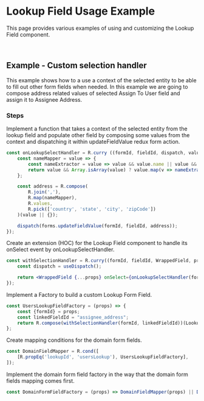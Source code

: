 
<Meta title="Examples/Lookup Field/README"/>

# Lookup Field Usage Example

This page provides various examples of using and customizing the Lookup Field component.

<br/>

## Example - Custom selection handler

This example shows how to a use a context of the selected entity to be able to fill out other form fields when needed.
In this example we are going to compose address related values of selected Assign To User field and assign it to Assignee Address.

### Steps

Implement a function that takes a context of the selected entity from the lookup field and populate other field
by composing some values from the context and dispatching it within updateFieldValue redux form action.

```jsx
const onLookupSelectHandler = R.curry ((formId, fieldId, dispatch, value) => {
    const nameMapper = value => {
        const nameExtractor = value => value && value.name || value && value.value || value;
        return value && Array.isArray(value) ? value.map(v => nameExtractor(v)) : nameExtractor(value);
    };

    const address = R.compose(
        R.join(','),
        R.map(nameMapper),
        R.values,
        R.pick(['country', 'state', 'city', 'zipCode'])
    )(value || {});

    dispatch(forms.updateFieldValue(formId, fieldId, address));
});
```

Create an extension (HOC) for the Lookup Field component to handle its onSelect event by onLookupSelectHandler.

```jsx
const withSelectionHandler = R.curry((formId, fieldId, WrappedField, props) => {
	const dispatch = useDispatch();

	return <WrappedField {...props} onSelect={onLookupSelectHandler(formId, fieldId, dispatch)}/>;
});
```

Implement a Factory to build a custom Lookup Form Field.

```jsx
const UsersLookupFieldFactory = (props) => {
	const {formId} = props;
	const linkedFieldId = "assignee_address";
	return R.compose(withSelectionHandler(formId, linkedFieldId))(LookupField);
};
```

Create mapping conditions for the domain form fields.
```jsx
const DomainFieldMapper = R.cond([
	[R.propEq('lookupId', 'usersLookup'), UsersLookupFieldFactory],
]);
```

Implement the domain form field factory in the way that the domain form fields mapping comes first.

```jsx
const DomainFormFieldFactory = (props) => DomainFieldMapper(props) || DefaultFormFieldFactory(props)
```
